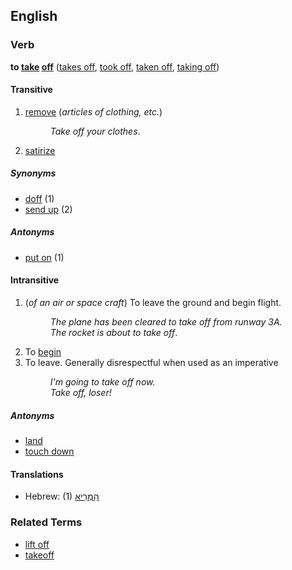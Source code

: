 ==English==
===Verb===
'''to [[take]] [[off]]''' ([[takes off]], [[took off]], [[taken off]], [[taking off]])

====Transitive====
# [[remove]] (''articles of clothing, etc.'')
#:''Take off your clothes''.
# [[satirize]]

=====Synonyms=====
*[[doff]] (1)
*[[send up]] (2)

=====Antonyms=====
*[[put on]] (1)

====Intransitive====
# (''of an air or space craft'') To leave the ground and begin flight.
#: ''The plane has been cleared to take off from runway 3A.''
#:''The rocket is about to take off''.
# To [[begin]]
# To leave.  Generally disrespectful when used as an imperative
#: ''I'm going to take off now.''
#: ''Take off, loser!''

=====Antonyms=====
*[[land]]
*[[touch down]]

====Translations====
*Hebrew: (1) [[המריא|הִמְרִיא]]

===Related Terms===
*[[lift off]]
*[[takeoff]]